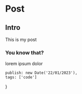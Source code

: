 # Post

## Intro

This is my post

### You know that?

lorem ipsum dolor

	publish: new Date('22/01/2023'),
	tags: ['code']
}